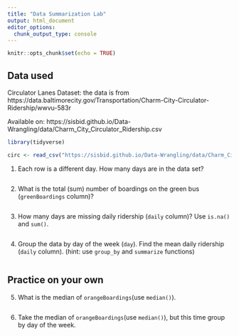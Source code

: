 ```yaml
---
title: "Data Summarization Lab"
output: html_document
editor_options: 
  chunk_output_type: console
---
```


```r
knitr::opts_chunk$set(echo = TRUE)
```

## Data used

Circulator Lanes Dataset: the data is from https://data.baltimorecity.gov/Transportation/Charm-City-Circulator-Ridership/wwvu-583r

Available on: https://sisbid.github.io/Data-Wrangling/data/Charm_City_Circulator_Ridership.csv

```r
library(tidyverse)

circ <- read_csv("https://sisbid.github.io/Data-Wrangling/data/Charm_City_Circulator_Ridership.csv")
```

1. Each row is a different day. How many days are in the data set?

```r

```

2. What is the total (sum) number of boardings on the green bus (`greenBoardings` column)?

```r

```

3. How many days are missing daily ridership (`daily` column)?  Use `is.na()` and `sum()`. 
   
```r

```

4. Group the data by day of the week (`day`). Find the mean daily ridership (`daily` column). (hint: use `group_by` and `summarize` functions)

```r

```

## **Practice on your own**

5. What is the median of `orangeBoardings`(use `median()`).

```r

```

6. Take the median of `orangeBoardings`(use `median()`), but this time group by day of the week.

```r

```
